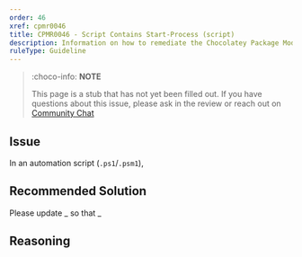 ```yaml
---
order: 46
xref: cpmr0046
title: CPMR0046 - Script Contains Start-Process (script)
description: Information on how to remediate the Chocolatey Package Moderation Rule 0046
ruleType: Guideline
---
```


<PackageValidatorRuleGuideline />

> :choco-info: **NOTE**
>
> This page is a stub that has not yet been filled out. If you have questions about this issue, please ask in the review or reach out on [Community Chat](https://ch0.co/community)

## Issue

In an automation script (`.ps1`/`.psm1`),

## Recommended Solution

Please update _ so that _

## Reasoning
